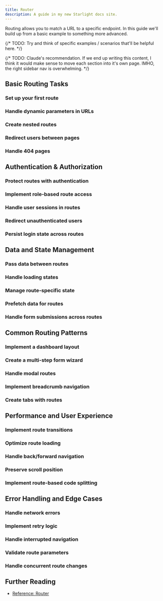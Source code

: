 ```yaml
---
title: Router
description: A guide in my new Starlight docs site.
---
```


Routing allows you to match a URL to a specific endpoint. In this guide we'll build up from a basic example to something more advanced.

{/* TODO: Try and think of specific examples / scenarios that'll be helpful here. */}

{/* TODO: Claude's recommendation. If we end up writing this content, I think it would make sense to move each section into it's own page. IMHO, the right sidebar nav is overwhelming. */}

## Basic Routing Tasks

### Set up your first route
### Handle dynamic parameters in URLs
### Create nested routes
### Redirect users between pages
### Handle 404 pages

## Authentication & Authorization

### Protect routes with authentication
### Implement role-based route access
### Handle user sessions in routes
### Redirect unauthenticated users
### Persist login state across routes

## Data and State Management

### Pass data between routes
### Handle loading states
### Manage route-specific state
### Prefetch data for routes
### Handle form submissions across routes

## Common Routing Patterns

### Implement a dashboard layout
### Create a multi-step form wizard
### Handle modal routes
### Implement breadcrumb navigation
### Create tabs with routes

## Performance and User Experience

### Implement route transitions
### Optimize route loading
### Handle back/forward navigation
### Preserve scroll position
### Implement route-based code splitting

## Error Handling and Edge Cases

### Handle network errors
### Implement retry logic
### Handle interrupted navigation
### Validate route parameters
### Handle concurrent route changes

## Further Reading

- [Reference: Router](/reference/router)
